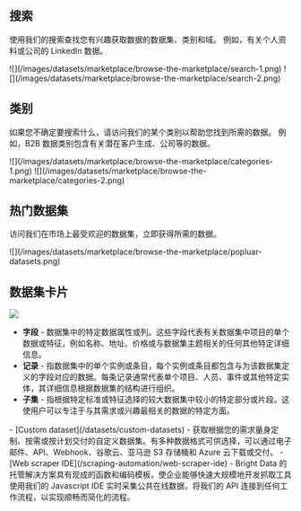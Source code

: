 ## 搜索
使用我们的搜索查找您有兴趣获取数据的数据集、类别和域。 例如，有关个人资料或公司的 LinkedIn 数据。

<Frame>
![](/images/datasets/marketplace/browse-the-marketplace/search-1.png)
![](/images/datasets/marketplace/browse-the-marketplace/search-2.png)
</Frame>

## 类别
如果您不确定要搜索什么，请访问我们的某个类别以帮助您找到所需的数据。 例如，B2B 数据类别包含有关潜在客户生成、公司等的数据。

<Frame>
![](/images/datasets/marketplace/browse-the-marketplace/categories-1.png)
![](/images/datasets/marketplace/browse-the-marketplace/categories-2.png)
</Frame>

## 热门数据集
访问我们在市场上最受欢迎的数据集，立即获得所需的数据。

<Frame>
![](/images/datasets/marketplace/browse-the-marketplace/popluar-datasets.png)
</Frame>

## 数据集卡片
![](/images/datasets/marketplace/browse-the-marketplace/dataset-card.png)
- **字段** - 数据集中的特定数据属性或列。这些字段代表有关数据集中项目的单个数据或特征，例如名称、地址、价格或与数据集主题相关的任何其他特定详细信息。
- **记录** - 指数据集中的单个实例或条目，每个实例或条目都包含与为该数据集定义的字段对应的数据。每条记录通常代表单个项目、人员、事件或其他特定实体，其详细信息根据数据集的结构进行组织。
- **子集** - 指根据特定标准或特征选择的较大数据集中较小的特定部分或片段。这使用户可以专注于与其需求或兴趣最相关的数据的特定方面。

<Tip>
<Accordion title="Can't find what you are looking for?">
- [Custom dataset](/datasets/custom-datasets) - 获取根据您的需求量身定制、按需或按计划交付的自定义数据集。有多种数据格式可供选择，可以通过电子邮件、API、Webhook、谷歌云、亚马逊 S3 存储桶和 Azure 云下载或交付。
- [Web scraper IDE](/scraping-automation/web-scraper-ide) - Bright Data 的托管解决方案具有现成的函数和编码模板，使企业能够快速大规模地开发抓取工具 使用我们的 Javascript IDE 实时采集公共在线数据，将我们的 API 连接到任何工作流程，以实现顺畅而简化的流程。
</Accordion>
</Tip>

